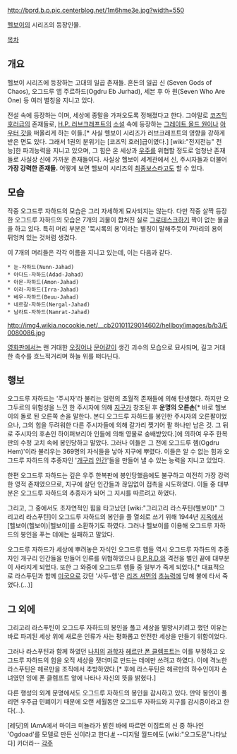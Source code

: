 {{{+2 '''Ogdru Jahad - Seven Gods of Chaos''' }}}

http://bprd.b.p.pic.centerblog.net/1m6hme3e.jpg?width=550

[[헬보이]]의 시리즈의 등장인물.

[[목차]]
== 개요 ==
헬보이 시리즈에 등장하는 고대의 일곱 존재들. 
혼돈의 일곱 신 (Seven Gods of Chaos), 오그드루 앱 주르하드(Ogdru Eb Jurhad), 세븐 후 아 원(Seven Who Are One) 등 여러 별칭을 지니고 있다.

전설 속에 등장하는 {{{#red ''' '묵시록의 용 (Dragon of Revelation)' '''}}}이며, 세상에 종말을 가져오도록 정해졌다고 한다. 
그야말로 [[코즈믹 호러]]급의 존재들로, [[H.P. 러브크래프트]]의 [[소설]] 속에 등장하는 [[그레이트 올드 원]]이나 [[아우터 갓]]을 떠올리게 하는 이들.[* 사실 헬보이 시리즈가 러브크래프트의 영향을 강하게 받은 면도 있다. 그래서 1권의 분위기는 [코즈믹 호러]급이였다.]
[wiki:"전지전능" 전능]한 파괴능력을 지니고 있으며, 그 힘은 온 세상과 [[우주]]를 위협할 정도로 엄청난 존재들로 사실상 신에 가까운 존재들이다. 
사실상 헬보이 세계관에서 신, 주시자들과 더불어 '''가장 강력한 존재들.''' 어떻게 보면 헬보이 시리즈의 [[최종보스]]라고도 할 수 있다.

== 모습 ==
작중 오그드루 자하드의 모습은 그리 자세하게 묘사되지는 않는다. 다만 작중 살짝 등장한 오그드루 자하드의 모습은 7개의 괴물이 합쳐진 실로 [[그로테스크]]하기 짝이 없는 몰골을 하고 있다. 특히 머리 부분은 '묵시록의 용'이라는 별칭이 말해주듯이 7마리의 용이 뒤엉켜 있는 것처럼 생겼다.

이 7개의 머리들은 각각 이름을 지니고 있는데, 이는 다음과 같다.
 * 눈-자하드(Nunn-Jahad)
 * 아다드-자하드(Adad-Jahad)
 * 아몬-자하드(Amon-Jahad)
 * 이라-자하드(Irra-Jahad)
 * 베우-자하드(Beuu-Jahad)
 * 네르갈-자하드(Nergal-Jahad)
 * 남라트-자하드(Namrat-Jahad)

http://img4.wikia.nocookie.net/__cb20101129014602/hellboy/images/b/b3/E0080086.jpg

[[영화]]판에서는 왠 거대한 [[오징어]]나 [[문어]]같이 생긴 괴수의 모습으로 묘사되며, 길고 거대한 촉수를 흐느적거리며 하늘 위를 떠다닌다.

== 행보 ==
오그드루 자하드는 '주시자'라 불리는 일련의 초월적 존재들에 의해 탄생했다. 하지만 오그두르의 위험성을 느낀 한 주시자에 의해 [[지구]]가 창조된 후 '''운명의 오른손'''[* 바로 헬보이의 돌로 된 오른쪽 손을 말한다. 본디 오그드루 자하드를 봉인한 주시자의 오른팔이었으나, 그의 힘을 두려워한 다른 주시자들에 의해 갈가리 찢기어 팔 하나만 남은 것. 그 뒤로 주시자의 후손인 하이퍼보리아 인들에 의해 영물로 숭배받았다.]에 의하여 우주 한복판의 수정 고치 속에 봉인당하고 말았다. 그러나 이들은 그 전에 오그드루 헴(Ogdru Hem)'이라 불리우는 369명의 자식들을 낳아 지구에 뿌렸다. 이들은 알 수 없는 힘과 오그드루 자하드의 추종자인 '[[개구리]] [[인간]]'들을 만들어 낼 수 있는 능력을 지니고 있었다.

한편 오그드루 자하드는 깊은 우주 한복판에 봉인당했음에도 불구하고 여전히 가장 강력한 영적 존재였으므로, 지구에 살던 인간들과 끊임없이 접촉을 시도하였다. 이들 중 대부분은 오그드루 자하드의 추종자가 되어 그 지시를 따르려고 하였다. 

그리고, 그 중에서도 초자연적인 힘을 타고났던 [wiki:"그리고리 라스푸틴(헬보이)" 그리고리 라스푸틴]이 오그드루 자하드의 봉인을 풀 열쇠로 쓰기 위해 1944년 [[지옥]]에서 [헬보이(헬보이)|헬보이]를 소환하기도 하였다. 그러나 헬보이를 이용해 오그드루 자하드의 봉인을 푸는 데에는 실패하고 말았다.

오그드루 자하드가 세상에 뿌려놓은 자식인 오그드루 헴들 역시 오그드루 자하드의 추종자인 개구리 인간들을 만들어 인류를 위협하였으나 [[B.P.R.D.]]와 격전을 벌인 끝에 대부분이 사라지게 되었다. 또한 그 와중에 오그드루 헴들 중 일부가 죽게 되었다.[* 대표적으로 라스푸틴과 함께 [[미국]]으로 갔던 '사두-헴'은 [[리즈 셔먼]]의 [[초능력]]에 당해 불에 타서 죽었다.(...)]

== 그 외에 ==
그리고리 라스푸틴이 오그드루 자하드의 봉인을 풀고 세상을 멸망시키려고 했던 이유는 바로 파괴된 세상 위에 새로운 인류가 사는 평화롭고 안전한 세상을 만들기 위함이었다.

그러나 라스푸틴과 함께 하였던 [[나치]]의 [[과학자]] [[헤르만 폰 클렘프트]]는 이를 부정하고 오그드루 자하드의 힘을 오직 세상을 잿더미로 만드는 데에만 쓰려고 하였다. 이에 격노한 라스푸틴은 헤르만을 조직에서 추방하였다.[* 후에 라스푸틴은 헤르만의 하수인이자 손녀였던 잉에 폰 클렘프트 앞에 나타나 자신의 뜻을 밝혔다.]

다른 행성의 외계 문명에서도 오그드루 자하드의 봉인을 감시하고 있다. 만약 봉인이 풀리면 우주급 민폐이기 때문에 오랜 세월동안 오그드루 자하드와 지구를 감시중이라고 한다(...).

[레딧]의 IAmA에서 마이크 미뇰라가 밝힌 바에 따르면 이집트의 신 중 하나인 'Ogdoad'를 모델로 만든 신이라고 한다.[http://www.reddit.com/r/IAmA/comments/213k4i/i_am_mike_mignola_and_i_created_hellboy_twenty/ #]
--디지털 월드에도 [wiki:"오그도몬"나타났다] 카더라--
[[각주]] 

